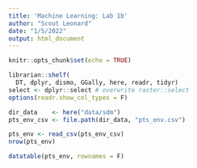 ```yaml
---
title: 'Machine Learning: Lab 1b'
author: "Scout Leonard"
date: "1/5/2022"
output: html_document
---
```


```r
knitr::opts_chunk$set(echo = TRUE)
```

```r
librarian::shelf(
  DT, dplyr, dismo, GGally, here, readr, tidyr)
select <- dplyr::select # overwrite raster::select
options(readr.show_col_types = F)

dir_data    <- here("data/sdm")
pts_env_csv <- file.path(dir_data, "pts_env.csv")

pts_env <- read_csv(pts_env_csv)
nrow(pts_env)
```

```r
datatable(pts_env, rownames = F)
```


